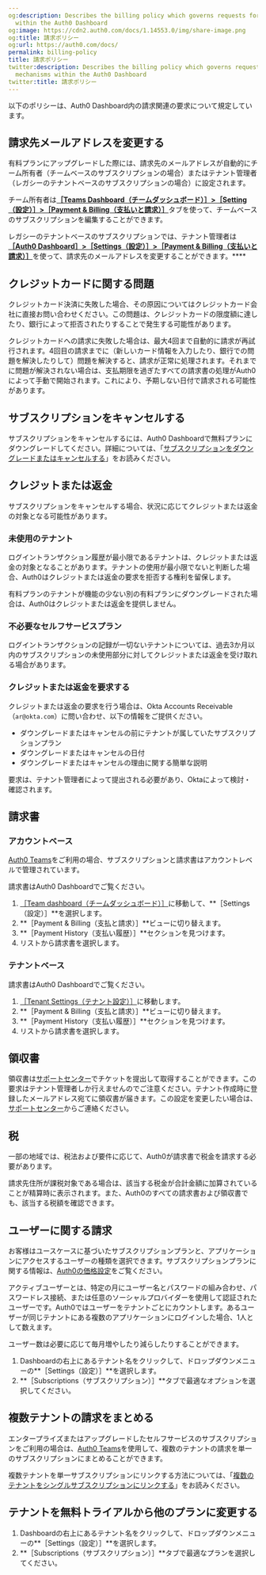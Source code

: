 ```yaml
---
og:description: Describes the billing policy which governs requests for billing mechanisms
  within the Auth0 Dashboard
og:image: https://cdn2.auth0.com/docs/1.14553.0/img/share-image.png
og:title: 請求ポリシー
og:url: https://auth0.com/docs/
permalink: billing-policy
title: 請求ポリシー
twitter:description: Describes the billing policy which governs requests for billing
  mechanisms within the Auth0 Dashboard
twitter:title: 請求ポリシー
---
```


以下のポリシーは、Auth0 Dashboard内の請求関連の要求について規定しています。

## 請求先メールアドレスを変更する

有料プランにアップグレードした際には、請求先のメールアドレスが自動的にチーム所有者（チーム​ベースのサブスクリプションの場合）またはテナント管理者（レガシーのテナントベースのサブスクリ​プションの場合）に設定されます。

チーム所有者は[**［Teams Dashboard（チームダッシュボード）］>［Setting（設定）］>［Payment & Billing（支払いと請求）］**](%24%7Bmanage_url%7D/#/tenant/)タブを使って、チームベースのサブスクリプションを編集する​ことができます。

レガシーのテナントベースのサブスクリプションでは、テナント管理者は[**［Auth0 Dashboard］>［Settings（設定）］>［Payment & Billing（支払いと請求）］**](%24%7Bmanage_url%7D/#/tenant/)を使って、請求先のメールアドレスを変更することができま​す。****

## クレジットカードに関する問題

クレジットカード決済に失敗した場合、その原因についてはクレジットカード会社に直接お問い合わせください。この問題は、クレジットカードの限度額に達したり、銀行によって拒否されたりすることで発生する可能性があります。

クレジットカードへの請求に失敗した場合は、最大4回まで自動的に請求が再試行されます。4回目の請求までに（新しいカード情報を入力したり、銀行での問題を解決したりして）問題を解決すると、請求が正常に処理されます。それまでに問題が解決されない場合は、支払期限を過ぎたすべての請求書の処理がAuth0によって手動で開始されます。これにより、予期しない日付で請求される可能性があります。

## サブスクリプションをキャンセルする

サブスクリプションをキャンセルするには、Auth0 Dashboardで無料プランにダウングレードしてください。詳細については、「[サブスクリプションをダウングレードまたはキャンセルする](/support/manage-subscriptions/downgrade-or-cancel-subscriptions)」をお読みください。

## クレジットまたは返金

サブスクリプションをキャンセルする場合、状況に応じてクレジットまたは返金の対象となる可能性があります。

### 未使用のテナント

ログイントランザクション履歴が最小限であるテナントは、クレジットまたは返金の対象となることがあります。テナントの使用が最小限でないと判断した場合、Auth0はクレジットまたは返金の要求を拒否する権利を留保します。

有料プランのテナントが機能の少ない別の有料プランにダウングレードされた場合は、Auth0はクレジットまたは返金を提供しません。

### 不必要なセルフサービスプラン

ログイントランザクションの記録が一切ないテナントについては、過去3か月以内のサブスクリプションの未使用部分に対してクレジットまたは返金を受け取れる場合があります。

### クレジットまたは返金を要求する

クレジットまたは返金の要求を行う場合は、Okta Accounts Receivable（`ar@okta.com`）に問い合わせ、以下の情報をご提供ください。

* ダウングレードまたはキャンセルの前にテナントが属していたサブスクリプションプラン
* ダウングレードまたはキャンセルの日付
* ダウングレードまたはキャンセルの理由に関する簡単な説明

要求は、テナント管理者によって提出される必要があり、Oktaによって検討・確認されます。

## 請求書



### アカウントベース

[Auth0 Teams](/auth0-teams)をご利用の場合、サブスクリプションと請求書はアカウントレベルで管理されています。

請求書はAuth0 Dashboardでご覧ください。

1. [［Team dashboard（チームダッシュボード）］](/auth0-teams/tenant-management)に移動して、**［Settings（設定）］**を選択します。
2. **［Payment & Billing（支払と請求）］**ビューに切り替えます。
3. **［Payment History（支払い履歴）］**セクションを見つけます。
4. リストから請求書を選択します。

### テナントベース



請求書はAuth0 Dashboardでご覧ください。

1. [［Tenant Settings（テナント設定）］](%24%7Bmanage_url%7D/#/tenant)に移動します。
2. **［Payment & Billing（支払と請求）］**ビューに切り替えます。
3. **［Payment History（支払い履歴）］**セクションを見つけます。
4. リストから請求書を選択します。

## 領収書

領収書は[サポートセンター](%24%7Benv.DOMAIN_URL_SUPPORT%7D)でチケットを提出して取得することができます。この要求はテナント管理者しか行えませんのでご注意ください。テナント作成時に登録したメールアドレス宛てに領収書が届きます。この設定を変更したい場合は、[サポートセンター](%24%7Benv.DOMAIN_URL_SUPPORT%7D)からご連絡ください。

## 税

一部の地域では、税法および要件に応じて、Auth0が請求書で税金を請求する必要があります。

請求先住所が課税対象である場合は、該当する税金が合計金額に加算されていることが精算時に表示されます。また、Auth0のすべての請求書および領収書でも、該当する税額を確認できます。

## ユーザーに関する請求

お客様はユースケースに基づいたサブスクリプションプランと、アプリケーションにアクセスするユーザーの種類を選択できます。サブスクリプションプランに関する情報は、[Auth0の価格設定](https://auth0.com/pricing/)をご覧ください。

アクティブユーザーとは、特定の月にユーザー名とパスワードの組み合わせ、パスワードレス接続、または任意のソーシャルプロバイダーを使用して認証されたユーザーです。Auth0ではユーザーをテナントごとにカウントします。あるユーザーが同じテナントにある複数のアプリケーションにログインした場合、1人として数えます。

ユーザー数は必要に応じて毎月増やしたり減らしたりすることができます。

1. Dashboardの右上にあるテナント名をクリックして、ドロップダウンメニューの**［Settings（設定）］**を選択します。
2. **［Subscriptions（サブスクリプション）］**タブで最適なオプションを選択してください。

## 複数テナントの請求をまとめる

エンタープライズまたはアップグレードしたセルフサービスのサブスクリプションをご利用の場合は、[Auth0 Teams](/auth0-teams)を使用して、複数のテナントの請求を単一のサブスクリプションにまとめることができます。

複数テナントを単一サブスクリプションにリンクする方法については、「[複数のテナントをシングルサブスクリプションにリンクする](/get-started/create-tenants/child-tenants)」をお読みください。

## テナントを無料トライアルから他のプランに変更する

1. Dashboardの右上にあるテナント名をクリックして、ドロップダウンメニューの**［Settings（設定）］**を選択します。
2. **［Subscriptions（サブスクリプション）］**タブで最適なプランを選択してください。